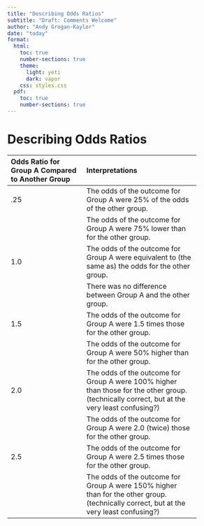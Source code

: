 ```yaml
---
title: "Describing Odds Ratios"
subtitle: "Draft: Comments Welcome"
author: "Andy Grogan-Kaylor"
date: "today"
format:
  html:
    toc: true
    number-sections: true
    theme:
      light: yeti
      dark: vapor
    css: styles.css
  pdf:
    toc: true
    number-sections: true
---
```


# Describing Odds Ratios

-------------------------------------------------------------
Odds Ratio for Group A   Interpretations
Compared to Another
Group
------------------------ ------------------------------------
.25                       The odds of the outcome for Group A
                          were 25% of the odds of the other 
                          group.
                          
                          The odds of the outcome for Group A
                          were 75% lower than for the other 
                          group.
                                    
1.0                       The odds of the outcome for Group A
                          were equivalent to (the same as)
                          the odds for the other group.
                          
                          There was no difference between Group A
                          and the other group.
                          
1.5                       The odds of the outcome for Group A
                          were 1.5 times those for the other 
                          group.
                          
                          The odds of the outcome for Group A
                          were 50% higher than for the other 
                          group.
                          
2.0                       The odds of the outcome for Group A 
                          were 100% higher than those for the
                          other group. (technically correct,
                          but at the very least confusing?)
                          
                          The odds of the outcome for Group A
                          were 2.0 (twice) those for the other
                          group.
                          
2.5                       The odds of the outcome for Group A
                          were 2.5 times those for the other 
                          group.
                          
                          The odds of the outcome for Group A
                          were 150% higher than for the other
                          group. (technically correct,
                          but at the very least confusing?)
                          
-------------------------------------------------------------

